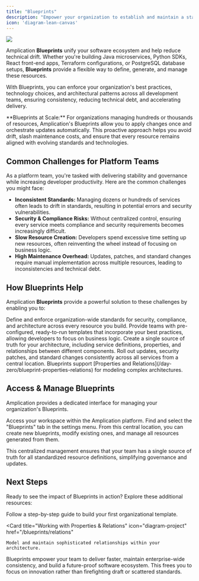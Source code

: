 ```yaml
---
title: "Blueprints"
description: "Empower your organization to establish and maintain a standardized & future-proof software foundation with Blueprints."
icon: 'diagram-lean-canvas'
---
```


<Frame>
  <img src="/images/day-zero/blueprint.png" />
</Frame>

Amplication **Blueprints** unify your software ecosystem and help reduce technical drift.
Whether you're building Java microservices, Python SDKs, React front-end apps, Terraform configurations, or PostgreSQL database setups, **Blueprints** provide a flexible way to define, generate, and manage these resources.

With Blueprints, you can enforce your organization's best practices, technology choices, and architectural patterns across all development teams, ensuring consistency, reducing technical debt, and accelerating delivery.

<Tip>
**Blueprints at Scale:** For organizations managing hundreds or thousands of resources, Amplication's Blueprints allow you to apply changes once and orchestrate updates automatically.
This proactive approach helps you avoid drift, slash maintenance costs, and ensure that every resource remains aligned with evolving standards and technologies.
</Tip>

## Common Challenges for Platform Teams

As a platform team, you're tasked with delivering stability and governance while increasing developer productivity.
Here are the common challenges you might face:

- **Inconsistent Standards:** Managing dozens or hundreds of services often leads to drift in standards, resulting in potential errors and security vulnerabilities.
- **Security & Compliance Risks:** Without centralized control, ensuring every service meets compliance and security requirements becomes increasingly difficult.
- **Slow Resource Creation:** Developers spend excessive time setting up new resources, often reinventing the wheel instead of focusing on business logic.
- **High Maintenance Overhead:** Updates, patches, and standard changes require manual implementation across multiple resources, leading to inconsistencies and technical debt.

## How Blueprints Help

Amplication **Blueprints** provide a powerful solution to these challenges by enabling you to:

<CardGroup cols={2}>
  <Card title="Standardize & Control Your Foundation" icon="shield-check">
    Define and enforce organization-wide standards for security, compliance, and architecture across every resource you build.
  </Card>

  <Card title="Accelerate Development" icon="rocket">
    Provide teams with pre-configured, ready-to-run templates that incorporate your best practices, allowing developers to focus on business logic.
  </Card>

  <Card title="Maintain Consistency" icon="arrows-repeat">
    Create a single source of truth for your architecture, including service definitions, properties, and relationships between different components.
  </Card>

  <Card title="Future-Proof Your Architecture" icon="shield-halved">
    Roll out updates, security patches, and standard changes consistently across all services from a central location.
  </Card>
</CardGroup>

<Note>
Blueprints support [Properties and Relations](/day-zero/blueprint-properties-relations) for modeling complex architectures.
</Note>

## Access & Manage Blueprints

Amplication provides a dedicated interface for managing your organization's Blueprints.

<Steps>
  <Step title="Navigate to Your Amplication Workspace">
    Access your workspace within the Amplication platform.
  </Step>
  <Step title="Select the 'Blueprints' Tab">
    Find and select the "Blueprints" tab in the settings menu.
  </Step>
  <Step title="Create and Manage Blueprints">
    From this central location, you can create new blueprints, modify existing ones, and manage all resources generated from them.
  </Step>
</Steps>

This centralized management ensures that your team has a single source of truth for all standardized resource definitions, simplifying governance and updates.

## Next Steps

Ready to see the impact of Blueprints in action? Explore these additional resources:

<CardGroup cols={2}>
  <Card 
    title="Create Your First Blueprint"
    icon="wand-magic-sparkles" 
    href="/blueprints/creating-your-first-blueprint"
  >
    Follow a step-by-step guide to build your first organizational template.
  </Card>

  <Card
    title="Working with Properties & Relations"
    icon="diagram-project"
    href="/blueprints/relations"
  >
    Model and maintain sophisticated relationships within your architecture.
  </Card>
</CardGroup>

Blueprints empower your team to deliver faster, maintain enterprise-wide consistency, and build a future-proof software ecosystem.
This frees you to focus on innovation rather than firefighting draft or scattered standards.
